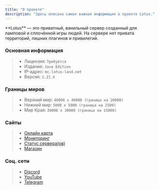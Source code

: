 ```yaml
---
title: "О проекте"
description: "Здесь описана самая важная информация о проекте Lotus."
---
```


<Check>
  **Lotus** — это приватный, ванильный сервер созданный для ламповой и cплoчённой игры людей. На сервере нет привата территорий, лишних плагинов и привилегий.
</Check>

### Основная информация

> - Лицензия: `Требуется`
> - Издание: `Java Edition`
> - IP-адрес: `mc.lotus-land.net`
> - Версия: `1.21.X`

### Границы миров

> - Верхний мир: `40000 x 40000 (граница на 20000)`
> - Нижний мир: `5000 x 5000 (граница на 2500)`
> - Мир Края: `30000 x 30000 (граница на 15000)`

### Сайты

> - [Онлайн карта](https://map.lotus-land.net/)
> - [Мониторинг](https://hotmc.ru/minecraft-server-280106)
> - [Статус сервера(ов)](https://s.mcstatus.io/3f85f5c8525c38e8024c2c83)
> - [Магазин](https://shop.lotus-land.net/)

### Соц. сети

> - [Discord](https://discord.gg/YCJ9wweXKv)
> - [YouTube](https://www.youtube.com/@LotusNetwork-y9h)
> - [Telegram](https://t.me/LotusMC)